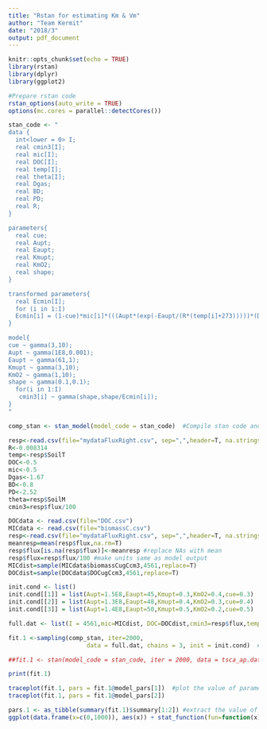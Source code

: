 ```yaml
---
title: "Rstan for estimating Km & Vm"
author: "Team Kermit"
date: "2018/3"
output: pdf_document
---
```


```r
knitr::opts_chunk$set(echo = TRUE)
library(rstan)
library(dplyr)
library(ggplot2)
```

```r
#Prepare rstan code
rstan_options(auto_write = TRUE)
options(mc.cores = parallel::detectCores())

stan_code <- "
data {
  int<lower = 0> I; 
  real cmin3[I];
  real mic[I];
  real DOC[I];
  real temp[I];
  real theta[I];
  real Dgas;
  real BD;
  real PD;
  real R;
}

parameters{
  real cue;  
  real Aupt;
  real Eaupt;
  real Kmupt;
  real KmO2;
  real shape;
}

transformed parameters{
  real Ecmin[I];
  for (i in 1:I)
  Ecmin[i] = (1-cue)*mic[i]*(((Aupt*(exp(-Eaupt/(R*(temp[i]+273)))))*(DOC[i])/(Kmupt+DOC[i])*(Dgas*0.209*((1-(BD/PD)-theta[i]))^3/4)/(KmO2+(Dgas*0.209*((1-(BD/PD)-theta[i]))^3/4))));
}

model{
cue ~ gamma(3,10); 
Aupt ~ gamma(1E8,0.001);
Eaupt ~ gamma(61,1);
Kmupt ~ gamma(3,10);
KmO2 ~ gamma(1,10);
shape ~ gamma(0.1,0.1);
  for(i in 1:I)
   cmin3[i] ~ gamma(shape,shape/Ecmin[i]);
}
"

comp_stan <- stan_model(model_code = stan_code)  #Compile stan code and then call it in r which will save a lot of time by not recompiling each time fitting different datasets. If you can't compile the stan code, go to chunk 4 and run the 'stan()' function by deleting '##'. If you can, run the rest of chunks as usual.

```


```r
resp<-read.csv(file="mydataFluxRight.csv", sep=",",header=T, na.strings="NA") #soilM, soilT, flux data
R<-0.008314
temp<-resp$SoilT
DOC<-0.5
mic<-0.5
Dgas<-1.67
BD<-0.8
PD<-2.52
theta=resp$SoilM
cmin3=resp$flux/100
```


```r
DOCdata <- read.csv(file="DOC.csv")
MICdata <- read.csv(file="biomassC.csv")
resp<-read.csv(file="mydataFluxRight.csv", sep=",",header=T, na.strings="NA")
meanresp=mean(resp$flux,na.rm=T)
resp$flux[is.na(resp$flux)]<-meanresp #replace NAs with mean
resp$flux=resp$flux/100 #make units same as model output
MICdist=sample(MICdata$biomassCugCcm3,4561,replace=T)
DOCdist=sample(DOCdata$DOCugCcm3,4561,replace=T)

init.cond <- list()
init.cond[[1]] = list(Aupt=1.5E8,Eaupt=45,Kmupt=0.3,KmO2=0.4,cue=0.3)
init.cond[[2]] = list(Aupt=1.3E8,Eaupt=48,Kmupt=0.4,KmO2=0.3,cue=0.4)
init.cond[[3]] = list(Aupt=1.4E8,Eaupt=50,Kmupt=0.5,KmO2=0.2,cue=0.5)

full.dat <- list(I = 4561,mic=MICdist, DOC=DOCdist,cmin3=resp$flux,temp=resp$SoilT,theta=resp$SoilM,R=8.31E-3,Dgas=1.67,BD=0.8,PD=2.52)
```

```r
fit.1 <-sampling(comp_stan, iter=2000,
		              data = full.dat, chains = 3, init = init.cond)  # You can increase the number of iterations if convergence was not reached.

##fit.1 <- stan(model_code = stan_code, iter = 2000, data = tsca_ap.dat, chains = 3, init = init.cond)  #If you can't compile in the previous chunk, run this code. The code of the rest of chunks remain the same.

print(fit.1)
```

```r
traceplot(fit.1, pars = fit.1@model_pars[1])  #plot the value of parameter estimates for each iteration
traceplot(fit.1, pars = fit.1@model_pars[2])
```

```r
pars.1 <- as_tibble(summary(fit.1)$summary[1:2]) #extract the value of parameter estimates
ggplot(data.frame(x=c(0,1000)), aes(x)) + stat_function(fun=function(x) 2.6888*x/(97.285+x),geom = "line", color = "green") + stat_function(fun=function(x) pars.1$value[1]*x/(pars.1$value[2]+x),geom = "line", color = "red") + geom_point(aes(x = concentration, y = activity), data = tsca_ap) + labs(x = "concentration", y = "activity") 
```


